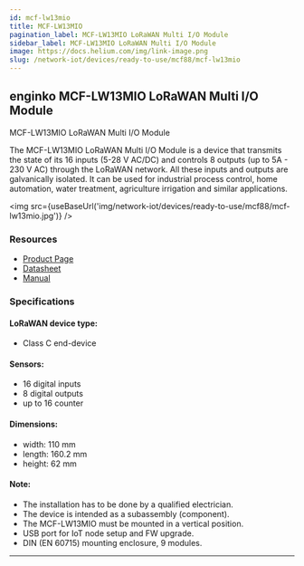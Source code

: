 ```yaml
---
id: mcf-lw13mio
title: MCF-LW13MIO
pagination_label: MCF-LW13MIO LoRaWAN Multi I/O Module
sidebar_label: MCF-LW13MIO LoRaWAN Multi I/O Module
image: https://docs.helium.com/img/link-image.png
slug: /network-iot/devices/ready-to-use/mcf88/mcf-lw13mio
---
```



## enginko MCF-LW13MIO LoRaWAN Multi I/O Module

MCF-LW13MIO LoRaWAN Multi I/O Module

The MCF-LW13MIO LoRaWAN Multi I/O Module is a device that transmits the state of its 16 inputs (5-28
V AC/DC) and controls 8 outputs (up to 5A - 230 V AC) through the LoRaWAN network. All these inputs
and outputs are galvanically isolated. It can be used for industrial process control, home
automation, water treatment, agriculture irrigation and similar applications.

<img src={useBaseUrl('img/network-iot/devices/ready-to-use/mcf88/mcf-lw13mio.jpg')} />

### Resources

- [Product Page](https://enginko.com/en/solutions/mcf-lw13mio/)
- [Datasheet](https://enginko.com/wp-content/uploads/2022/09/enginko%C2%AE_datasheet_MCF-LW13MIO-EN092W01.pdf)
- [Manual](https://www.enginko.com/support/doku.php?id=manual_mcf-lw13mio)

### Specifications

#### LoRaWAN device type:

- Class C end-device

#### Sensors:

- 16 digital inputs
- 8 digital outputs
- up to 16 counter

#### Dimensions:

- width: 110 mm
- length: 160.2 mm
- height: 62 mm

#### Note:

- The installation has to be done by a qualified electrician.
- The device is intended as a subassembly (component).
- The MCF-LW13MIO must be mounted in a vertical position.
- USB port for IoT node setup and FW upgrade.
- DIN (EN 60715) mounting enclosure, 9 modules.

---
